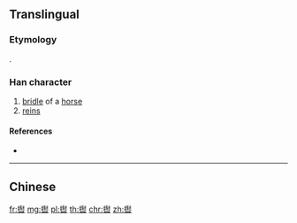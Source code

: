 {{character info/new}}
{{also|轡}}
==Translingual==

===Etymology===
{{Han simp|轡|f=絲|t=丝|f2=車|t2=车}}.

===Han character===
{{Han char|rn=159|rad=车|as=09|sn=13|four=|canj=VMR,XVMR|ids=⿱⿲纟车纟口}}

# [[bridle]] of a [[horse]]
# [[rein]]s

====References====
* {{Han ref|kx=1250.241|hdz=53548.020|uh=8F94|ud=36756}}

----

==Chinese==
{{zh-see|轡}}

[[fr:辔]]
[[mg:辔]]
[[pl:辔]]
[[th:辔]]
[[chr:辔]]
[[zh:辔]]